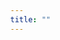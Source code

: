 ```yaml
---
title: ""
---
```


<!--This site serves as my personal site and repository for professional and personal links-->

<!--CSS for background image; Thank you to https://css-tricks.com/perfect-full-page-background-image/-->
<style>

body {
    background: url(imgs/Manhattan_Skyline-Sunset_Sunburt-Top_of_the_Rock-New_York_City--Greg_Goodman-AdventuresofaGoodMan.jpg) no-repeat center center fixed;    
    -webkit-background-size: cover;
    -moz-background-size: cover;
    -o-background-size: cover;
    background-size: cover;
    min-width: 100%;
    min-height: 100%
}

</style>
<body>

  <!--Cover Image Text-->
  <!--Useful Styles https://www.w3.org/Style/Examples/007/fonts.en.html#font-family-->
  <!--<h1 style="font-size: 70px; color: rgb(0,0,0); text-align: center; font-family: 'Apple Chancery'; font: bold;"><b>Welcome to my website!</b></h1>-->

</body>

<!--Posts? Welcome things?-->



